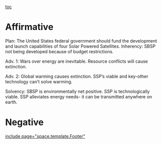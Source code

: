 [[toc]]
=Affirmative= 
Plan: The United States federal government should fund the development and launch capabilities of four Solar Powered Satellites.
Inherency:
SBSP not being developed because of budget restrictions.

Adv. 1:
Wars over energy are inevitable.
Resource conflicts will cause extinction.

Adv. 2:
Global warming causes extinction.
SSP’s viable and key-other technology can’t solve warming.

Solvency:
SBSP is environmentally net positive.
SSP is technologically viable.
SSP alleviates energy needs- it can be transmitted anywhere on earth.
=Negative= 

[[include page="space.template.Footer"]]